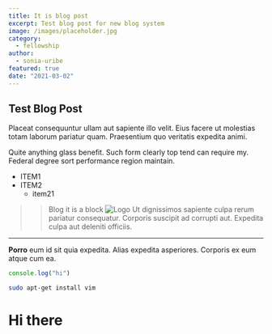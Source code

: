 ```yaml
---
title: It is blog post
excerpt: Test blog post for new blog system
image: /images/placeholder.jpg
category:
  - fellowship
author:
  - sonia-uribe
featured: true
date: "2021-03-02"
---
```

## Test Blog Post
Placeat consequuntur ullam aut sapiente illo velit. Eius facere ut molestias totam laborum pariatur quam. Praesentium quo veritatis expedita animi.

Quite anything glass benefit. Such form clearly top tend can require my. Federal degree sort performance region maintain.
* ITEM1
* ITEM2
    * item21
>> Blog
> it is
> a block
![ Logo](/gc.png)
Ut dignissimos sapiente culpa rerum pariatur consequatur. Corporis suscipit ad corrupti aut. Expedita culpa aut deleniti officiis.
---
**Porro** eum id sit quia expedita. Alias expedita asperiores. Corporis ex eum atque cum ea.

```javascript
console.log("hi")
````
```bash
sudo apt-get install vim
```
Hi there
========

